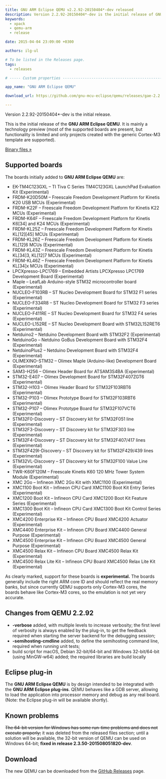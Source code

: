 ```yaml
---
title: GNU ARM Eclipse QEMU v2.2.92-20150404*-dev released
description: Version 2.2.92-20150404*-dev is the initial release of GNU ARM Eclipse QEMU.
keywords:
  - xpack
  - qemu-arm
  - release

date: 2015-04-04 23:09:00 +0300

authors: ilg-ul

# To be listed in the Releases page.
tags:
  - releases

# ----- Custom properties -----------------------------------------------------

app_name: "GNU ARM Eclipse QEMU"

download_url: https://github.com/gnu-mcu-eclipse/qemu/releases/gae-2.2.92-20150404/

---
```


<head>
  <title>{frontMatter.title}</title>
  <meta property="og:title" content={frontMatter.title} />
</head>

Version 2.2.92-20150404*-dev is the initial release.

<!-- truncate -->

This is the initial release of the **GNU ARM Eclipse QEMU**. It is mainly a technology preview (most of the supported boards are present, but functionality is limited and only projects created with the generic Cortex-M3 template are supported).

<!-- truncate -->

<p><a href={frontMatter.download_url}>Binary files »</a></p>

## Supported boards

The boards initially added to **GNU ARM Eclipse QEMU** are:

* EK-TM4C123GXL – TI Tiva C Series TM4C123GXL LaunchPad Evaluation Kit (Experimental)
* FRDM-K20D50M – Freescale Freedom Development Platform for Kinetis K20 USB MCUs (Experimental)
* FRDM-K22F – Freescale Freedom Development Platform for Kinetis K22 MCUs (Experimental)
* FRDM-K64F – Freescale Freedom Development Platform for Kinetis K6[34] and K24 MCUs (Experimental)
* FRDM-KL25Z – Freescale Freedom Development Platform for Kinetis KL[12][45] MCUs (Experimental)
* FRDM-KL26Z – Freescale Freedom Development Platform for Kinetis KL[12]6 MCUs (Experimental)
* FRDM-KL43Z – Freescale Freedom Development Platform for Kinetis KL[34]3, KL[12]7 MCUs (Experimental)
* FRDM-KL46Z – Freescale Freedom Development Platform for Kinetis KL[34]x MCUs (Experimental)
* LPCXpresso-LPC1769 – Embedded Artists LPCXpresso LPC1769 Development Board (Experimental)
* Maple – LeafLab Arduino-style STM32 microcontroller board (Experimental)
* NUCLEO-F103RB – ST Nucleo Development Board for STM32 F1 series (Experimental)
* NUCLEO-F334R8 – ST Nucleo Development Board for STM32 F3 series (Experimental)
* NUCLEO-F411RE – ST Nucleo Development Board for STM32 F4 series (Experimental)
* NUCLEO-L152RE – ST Nucleo Development Board with STM32L152RET6 (Experimental)
* Netduino2 – Netduino Development Board with STM32F2 (Experimental)
* NetduinoGo – Netduino GoBus Development Board with STM32F4 (Experimental)
* NetduinoPlus2 – Netduino Development Board with STM32F4 (Experimental)
* OLIMEXINO-STM32 – Olimex Maple (Arduino-like) Development Board (Experimental)
* SAM3-H256 – Olimex Header Board for ATSAM3S4BA (Experimental)
* STM32-E407 – Olimex Development Board for STM32F407ZGT6 (Experimental)
* STM32-H103 – Olimex Header Board for STM32F103RBT6 (Experimental)
* STM32-P103 – Olimex Prototype Board for STM32F103RBT6 (Experimental)
* STM32-P107 – Olimex Prototype Board for STM32F107VCT6 (Experimental)
* STM32F0-Discovery – ST Discovery kit for STM32F051 line (Experimental)
* STM32F3-Discovery – ST Discovery kit for STM32F303 line (Experimental)
* STM32F4-Discovery – ST Discovery kit for STM32F407/417 lines (Experimental)
* STM32F429I-Discovery – ST Discovery kit for STM32F429/439 lines (Experimental)
* STM32VL-Discovery – ST Discovery kit for STM32F100 Value Line (Experimental)
* TWR-K60F120M – Freescale Kinetis K60 120 MHz Tower System Module (Experimental)
* XMC 2Go – Infineon XMC 2Go Kit with XMC1100 (Experimental)
* XMC1100 Boot Kit – Infineon CPU Card XMC1100 Boot Kit Entry Series (Experimental)
* XMC1200 Boot Kit – Infineon CPU Card XMC1200 Boot Kit Feature Series (Experimental)
* XMC1300 Boot Kit – Infineon CPU Card XMC1300 Boot Kit Control Series (Experimental)
* XMC4200 Enterprise Kit – Infineon CPU Board XMC4200 Actuator (Experimental)
* XMC4400 Enterprise Kit – Infineon CPU Board XMC4400 General Purpose (Experimental)
* XMC4500 Enterprise Kit – Infineon CPU Board XMC4500 General Purpose (Experimental)
* XMC4500 Relax Kit – Infineon CPU Board XMC4500 Relax Kit (Experimental)
* XMC4500 Relax Lite Kit – Infineon CPU Board XMC4500 Relax Lite Kit (Experimental)

As clearly marked, support for these boards is **experimental.** The boards generally include the right ARM core ID and should reflect the real memory banks, but since currently QEMU supports only Cortex-M3 cores, the boards behave like Cortex-M3 cores, so the emulation is not yet very accurate.

## Changes from QEMU 2.2.92

* **-verbose** added, with multiple levels to increase verbosity; the first level of verbosity is always enabled by the plug-in, to get the feedback required when starting the server backend for the debugging session;
* **-semihosting-cmdline** added, to define the semihosting command line, required when running unit tests;
* build script for macOS, Debian 32-bit/64-bit and Windows 32-bit/64-bit (using MinGW-w64) added; the required libraries are build locally

## Eclipse plug-in

The **GNU ARM Eclipse QEMU** is by design intended to be integrated with the **GNU ARM Eclipse plug-ins**. QEMU behaves like a GDB server, allowing to load the application into processor memory and debug as any real board. (Note: the Eclipse plug-in will be available shortly).

## Known problems

<del>The 64-bit version for Windows has some run-time problems and does not execute properly;</del> it was deleted from the released files section; until a solution will be available, the 32-bit version of QEMU can be used on Windows 64-bit; **fixed in release 2.3.50-201508051820-dev**.

## Download

The new QEMU can be downloaded from the [GitHub Releases](https://github.com/gnu-mcu-eclipse/qemu/releases/tag/gae-2.2.92-20150404) page.

